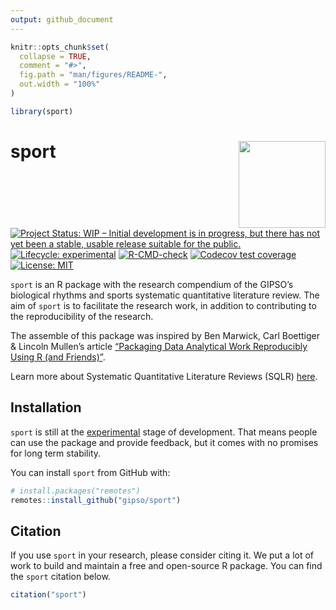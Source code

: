 ```yaml
---
output: github_document
---
```


<!-- README.md is generated from README.Rmd. Please edit that file -->

```r
knitr::opts_chunk$set(
  collapse = TRUE,
  comment = "#>",
  fig.path = "man/figures/README-",
  out.width = "100%"
)

library(sport)
```

# sport <a href='https://gipso.github.io/sport'><img src='man/figures/logo.png' align="right" height="139" /></a>

<!-- badges: start -->
[![Project Status: WIP – Initial development is in progress, but there has not yet been a stable, usable release suitable for the public.](https://www.repostatus.org/badges/latest/wip.svg)](https://www.repostatus.org/#wip)
[![Lifecycle: experimental](https://img.shields.io/badge/lifecycle-experimental-orange.svg)](https://lifecycle.r-lib.org/articles/stages.html#experimental)
[![R-CMD-check](https://github.com/gipso/sport/workflows/R-CMD-check/badge.svg)](https://github.com/gipso/sport/actions)
[![Codecov test coverage](https://codecov.io/gh/gipso/sport/branch/main/graph/badge.svg)](https://codecov.io/gh/gipso/sport?branch=main)
[![License: MIT](https://img.shields.io/badge/license-MIT-green)](https://choosealicense.com/licenses/mit/)
<!-- badges: end -->

`sport` is an R package with the research compendium of the GIPSO's biological rhythms and sports systematic quantitative literature review. The aim of `sport` is to facilitate the research work, in addition to contributing to the reproducibility of the research.

The assemble of this package was inspired by Ben Marwick, Carl Boettiger & Lincoln Mullen's article ["Packaging Data Analytical Work Reproducibly Using R (and Friends)"](https://doi.org/10.1080/00031305.2017.1375986).

Learn more about Systematic Quantitative Literature Reviews (SQLR) [here](https://www.griffith.edu.au/griffith-sciences/school-environment-science/research/systematic-quantitative-literature-review).

## Installation

`sport` is still at the [experimental](https://lifecycle.r-lib.org/articles/stages.html#experimental) stage of development. That means people can use the package and provide feedback, but it comes with no promises for long term stability.

You can install `sport` from GitHub with:

``` r
# install.packages("remotes")
remotes::install_github("gipso/sport")
```

## Citation

If you use `sport` in your research, please consider citing it. We put a lot of work to build and maintain a free and open-source R package. You can find the `sport` citation below.

```r
citation("sport")
```
